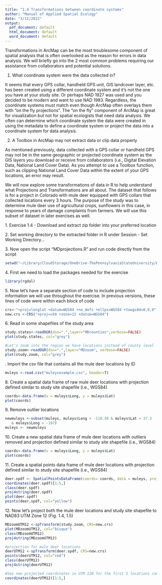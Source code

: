 ```yaml
---
title: "1.4 Transformations between coordinate systems"
author: "Manual of Applied Spatial Ecology"
date: "3/11/2022"
output:
  pdf_document: default
  html_document: default
  word_document: default
---
```

Transformations in ArcMap can be the most troublesome component of spatial analysis that is often overlooked as the reason for errors in data analysis. We will briefly go into the 2 most common problems requiring our assistance from collaborators and potential solutions.

1. What coordinate system were the data collected in?

It seems that every GPS collar, handheld GPS unit, GIS landcover layer, etc. has been created using a different coordinate system and it's not the one you have at your study site. Or perhaps NAD 1927 was used and you decided to be modern and want to use NAD 1983. Regardless, the coordinate systems must match even though ArcMap often overlays them with "on the fly projections". The "on the fly" component of ArcMap is great for visualization but not for spatial ecologists that need data analysis. We often can determine which coordinate system the data were created in using the metadata to define a coordinate system or project the data into a coordinate system for data analysis.

2. A Toolbox in ArcMap may not extract data or clip data properly

As mentioned previously, data collected with a GPS collar or handheld GPS may not be in the same geographic or projected coordinate system as the GIS layers you download or receive from collaborators (i.e., Digital Elevation Data, National Land Cover Data). As you attempt to use a Toolbox function, such as clipping National Land Cover Data within the extent of your GPS locations, an error may result.

We will now explore some transformations of data in R to help understand what Projections and Transformations are all about. The dataset that follows is for a project in Colorado with mule deer equipped with GPS collars that collected locations every 3 hours. The purpose of the study was to determine mule deer use of agricultural crops, sunflowers in this case, in response to years of damage complaints from farmers. We will use this subset of dataset in later exercises as well.

1\. Exercise 1.4 - Download and extract zip folder into your preferred location

2\. Set working directory to the extracted folder in R under Session - Set Working Directory...

3\. Now open the script "MDprojections.R" and run code directly from the script

```r
setwd("~/Library/CloudStorage/OneDrive-ThePennsylvaniaStateUniversity/WalterRprojects/Walter-Datasets/Exercise_1.4_Projections")
```


4\. First we need to load the packages needed for the exercise
```r
library(rgdal)
```
5\. Now let's have a separate section of code to include projection information we will use throughout the exercise. In previous versions, these lines of code were within each block of code
```r
crs<-"+proj=longlat +datum=WGS84 +no_defs +ellps=WGS84 +towgs84=0,0,0"
new.crs <-CRS("+proj=utm +zone=12 +datum=WGS84")
```
6\. Read in some shapefiles of the study area
```r
study.states<-readOGR(dsn=".",layer="MDcounties",verbose=FALSE)
plot(study.states, col="grey")

#Let's zoom into the region we have locations instead of county level
study.zoom<-readOGR(dsn=".",layer="MDzoom", verbose=FALSE)
plot(study.zoom, col="grey")
```
\newline
7\. Import the csv file that contains all the mule deer locations by ID
```r
muleys <-read.csv("muleysexample.csv", header=T)
```
8\. Create a spatial data frame of raw mule deer locations with projection defined similar to study site shapefile (i.e., WGS84)
```r
coords<-data.frame(x = muleys$Long, y = muleys$Lat)
plot(coords)
```
9\. Remove outlier locations
```r
newmuleys <-subset(muleys, muleys$Long > -110.50 & muleys$Lat > 37.3 
   & muleys$Long < -107)
muleys <- newmuleys
```
10\. Create a new spatial data frame of mule deer locations with outliers removed and projection defined similar to study site shapefile (i.e., WGS84)
```r
coords<-data.frame(x = muleys$Long, y = muleys$Lat)
plot(coords)
```
11\. Create a spatial points data frame of mule deer locations with projection defined similar to study site shapefile (i.e., WGS84)
```r
deer.spdf <- SpatialPointsDataFrame(coords= coords, data = muleys, proj4string = CRS(crs))
coordinates(deer.spdf)[1:5,]
class(deer.spdf)
proj4string(deer.spdf)
plot(deer.spdf)
points(deer.spdf, col="yellow")
```
12\. Now let's project both the mule deer locations and study site shapefile to NAD83 UTM Zone 12 (Fig. 1.4, 1.5)
```r
MDzoomUTM12 <-spTransform(study.zoom, CRS=new.crs)
plot(MDzoomUTM12, col="bisque")
class(MDzoomUTM12)
proj4string(MDzoomUTM12)

#projection for mule deer locations
deerUTM12 <-spTransform(deer.spdf, CRS=new.crs)
points(deerUTM12, col="red")
class(deerUTM12)
proj4string(deerUTM12)

#See new projected coordinates in UTM 12N for the first 5 locations compared to similar line of code above in latitude/longitude
coordinates(deerUTM12)[1:5,]
```

